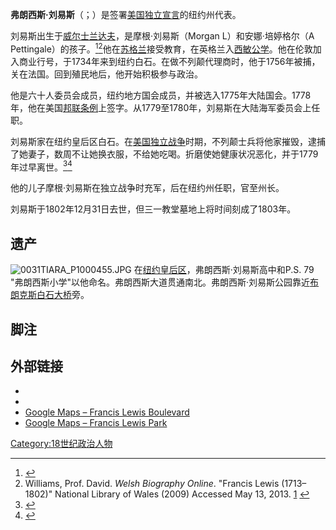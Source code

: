 {{Infobox person
|name=弗朗西斯·刘易斯
|image=Francis Lewis.jpg
|caption=
|birth_date={{birth date|1713|3|21}}
|birth_place=[[威尔士|威尔士]][[兰达夫|兰达夫]]
|death_date={{Death date and age|1802|12|31|1713|3|21}}
|death_place=[[美國|美國]][[紐約州|紐約州]][[紐約|紐約]]
| resting_place =  纽约市[[三一教堂_(纽约)|三一教堂墓地]]
|known_for=[[美国独立宣言|美国独立宣言]]签署人
|occupation= 商人、政治家
|signature=Francis Lewis signature.png
}}
'''弗朗西斯·刘易斯 '''（{{lang-en|Francis Lewis}}；{{bd|1713年|3月21日|1802年|12月31日}}）是签署[[美国独立宣言|美国独立宣言]]的纽约州代表。

刘易斯出生于[[威尔士|威尔士]][[兰达夫|兰达夫]]，是摩根·刘易斯（Morgan L）和安娜·培婷格尔（A Pettingale）的孩子。<ref>{{cite web|title=LEWIS, Francis, (1713 - 1803)|url=http://bioguide.congress.gov/scripts/biodisplay.pl?index=L000282|website=The Biographical Dictionary of the United States Congress|accessdate=2017-03-04|archive-date=2011-06-04|archive-url=https://web.archive.org/web/20110604160304/http://bioguide.congress.gov/scripts/biodisplay.pl?index=L000282|dead-url=no}}</ref><ref>Williams, Prof. David. ''Welsh Biography Online''. "Francis Lewis (1713–1802)" National Library of Wales (2009) Accessed May 13, 2013. [http://wbo.llgc.org.uk/en/s-LEWI-FRA-1713.html] {{Wayback|url=http://wbo.llgc.org.uk/en/s-LEWI-FRA-1713.html |date=20171008080552 }}</ref>他在[[苏格兰|苏格兰]]接受教育，在英格兰入[[西敏公学|西敏公学]]。他在伦敦加入商业行号，于1734年来到纽约白石。在做不列颠代理商时，他于1756年被捕，关在法国。回到殖民地后，他开始积极参与政治。

他是六十人委员会成员，纽约地方国会成员，并被选入1775年大陆国会。1778年，他在美国[[邦联条例|邦联条例]]上签字。从1779至1780年，刘易斯在大陆海军委员会上任职。

刘易斯家在纽约皇后区白石。在[[美国独立战争|美国独立战争]]时期，不列颠士兵将他家摧毁，逮捕了她妻子，数周不让她换衣服，不给她吃喝。折磨使她健康状况恶化，并于1779年过早离世。<ref>{{cite web|title=Francis Lewis, New York|url=http://www.nps.gov/parkhistory/online_books/declaration/bio27.htm|website=Signers of the Declaration|publisher=National Park Service|accessdate=18 January 2016|archive-date=2017-08-07|archive-url=https://web.archive.org/web/20170807115824/https://www.nps.gov/parkhistory/online_books/declaration/bio27.htm|dead-url=no}}</ref><ref>{{cite news|last1=Hirshon|first1=Nicholas|title=Francis Lewis' descendants want tribute to Queens signer of Declaration of Independence|url=http://www.nydailynews.com/new-york/queens/francis-lewis-descendants-tribute-queens-signer-declaration-independence-article-1.155509|accessdate=18 January 2016|work=[[New_York_Daily_News|New York Daily News]]|date=July 3, 2011|archive-date=2017-03-22|archive-url=https://web.archive.org/web/20170322061234/http://www.nydailynews.com/new-york/queens/francis-lewis-descendants-tribute-queens-signer-declaration-independence-article-1.155509|dead-url=no}}</ref>

他的儿子摩根·刘易斯在独立战争时充军，后在纽约州任职，官至州长。

刘易斯于1802年12月31日去世，但三一教堂墓地上将时间刻成了1803年。

==遗产==
[[File:0031TIARA_P1000455.JPG|thumb]]
在[[皇后区|纽约皇后区]]，弗朗西斯·刘易斯高中和P.S. 79 "弗朗西斯小学"以他命名。弗朗西斯大道贯通南北。弗朗西斯·刘易斯公园靠近[[布朗克斯白石大桥|布朗克斯白石大桥]]旁。

==脚注==
{{Reflist|2}}

==外部链接==
{{commons|Founding Fathers of the United States}}
* {{CongBio|L000282}}
* {{Find a Grave|621}}
* [https://maps.google.com/maps?f=d&saddr=francis+lewis+blvd+at+hook+creek+blvd,+queens,+ny&daddr=Francis+Lewis+Blvd+to:Francis+Lewis+Blvd+to:230th+Pl%2FFrancis+Lewis+Blvd+to:230th+Pl%2FFrancis+Lewis+Blvd+to:Francis+Lewis+Blvd+to:40.785513,-73.806109&hl=en&geocode=%3BFeNobAIdsPia-w%3BFVh_bAIdgOSa-w%3BFTCYbAId88ea-w%3BFR3PbAIdI-qa-w%3BFSrubAIdTL6a-w%3B&mra=dme&mrcr=0&mrsp=6&sz=15&via=1,2,3,4,5&sll=40.784116,-73.802805&sspn=0.01446,0.027637&ie=UTF8&ll=40.721242,-73.753967&spn=0.231579,0.4422&z=11 Google Maps – Francis Lewis Boulevard] {{Wayback|url=https://maps.google.com/maps?f=d&saddr=francis+lewis+blvd+at+hook+creek+blvd,+queens,+ny&daddr=Francis+Lewis+Blvd+to:Francis+Lewis+Blvd+to:230th+Pl%2FFrancis+Lewis+Blvd+to:230th+Pl%2FFrancis+Lewis+Blvd+to:Francis+Lewis+Blvd+to:40.785513,-73.806109&hl=en&geocode=%3BFeNobAIdsPia-w%3BFVh_bAIdgOSa-w%3BFTCYbAId88ea-w%3BFR3PbAIdI-qa-w%3BFSrubAIdTL6a-w%3B&mra=dme&mrcr=0&mrsp=6&sz=15&via=1,2,3,4,5&sll=40.784116,-73.802805&sspn=0.01446,0.027637&ie=UTF8&ll=40.721242,-73.753967&spn=0.231579,0.4422&z=11 |date=20111109005643 }}
* [http://www.google.com/maps?ie=UTF8&ll=40.796674,-73.824391&spn=0.007229,0.013819&z=16 Google Maps – Francis Lewis Park]

{{美国独立宣言签署人}}
[[Category:18世纪政治人物|Category:18世纪政治人物]]